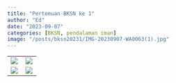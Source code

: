 ```yaml
---
title: "Pertemuan BKSN ke 1"
author: "Ed"
date: "2023-09-07"
categories: [BKSN, pendalaman iman]
image: "/posts/bksn20231/IMG-20230907-WA0063(1).jpg"
---
```


|                                                                         |                                               |
|--------------------------------------|------------------------------------|
| ![](/posts/bksn20231/IMG-20230907-WA0053.jpg) | ![](/posts/bksn20231/IMG-20230907-WA0054.jpg) |
| ![](/posts/bksn20231/IMG-20230907-WA0048.jpg)  | ![](/posts/bksn20231/IMG-20230907-WA0044.jpg) |                                                                     
